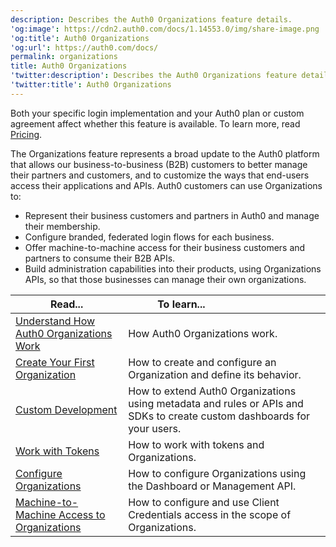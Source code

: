 ```yaml
---
description: Describes the Auth0 Organizations feature details.
'og:image': https://cdn2.auth0.com/docs/1.14553.0/img/share-image.png
'og:title': Auth0 Organizations
'og:url': https://auth0.com/docs/
permalink: organizations
title: Auth0 Organizations
'twitter:description': Describes the Auth0 Organizations feature details.
'twitter:title': Auth0 Organizations
---
```

<Card title="Availability varies by Auth0 plan">

Both your specific login implementation and your Auth0 plan or custom agreement affect whether this feature is available. To learn more, read [Pricing](https://auth0.com/pricing).

</Card>

The Organizations feature represents a broad update to the Auth0 platform that allows our business-to-business (B2B) customers to better manage their partners and customers, and to customize the ways that end-users access their applications and APIs. Auth0 customers can use Organizations to:

* Represent their business customers and partners in Auth0 and manage their membership.
* Configure branded, federated login flows for each business.
* Offer machine-to-machine access for their business customers and partners to consume their B2B APIs.
* Build administration capabilities into their products, using Organizations APIs, so that those businesses can manage their own organizations.

<table class="table"><thead>
<tr>
<th><strong>Read...</strong></th>
<th><strong>To learn...</strong>                                </th>
</tr>
</thead>
<tbody>
<tr>
<td><a href="/docs/manage-users/organizations/organizations-overview">Understand How Auth0 Organizations Work</a></td>
<td>How Auth0 Organizations work.</td>
</tr>
<tr>
<td><a href="/docs/manage-users/organizations/create-first-organization">Create Your First Organization</a></td>
<td>How to create and configure an Organization and define its behavior.</td>
</tr>
<tr>
<td><a href="/docs/manage-users/organizations/custom-development">Custom Development</a></td>
<td>How to extend Auth0 Organizations using metadata and rules or APIs and SDKs to create custom dashboards for your users.</td>
</tr>
<tr>
<td><a href="/docs/manage-users/organizations/using-tokens">Work with Tokens</a></td>
<td>How to work with tokens and Organizations.</td>
</tr>
<tr>
<td><a href="/docs/manage-users/organizations/configure-organizations">Configure Organizations</a></td>
<td>How to configure Organizations using the Dashboard or Management API.</td>
</tr>
<tr>
<td><a href="/docs/manage-users/organizations/organizations-for-m2m-applications">Machine-to-Machine Access to Organizations</a></td>
<td>How to configure and use Client Credentials access in the scope of Organizations.</td>
</tr>
</tbody>
</table>